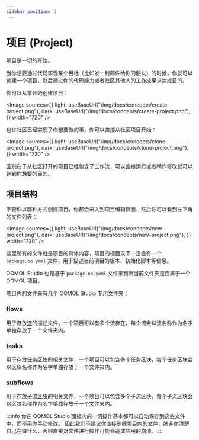 ```yaml
---
sidebar_position: 1
---
```



# 项目 (Project)

项目是一切的开始。

当你想要通过代码实现某个目标（比如发一封邮件给你的朋友）的时候，你就可以创建一个项目，然后通过你的代码能力或者社区其他人的工作成果来达成目的。

你可以从零开始创建项目：

<Image
  sources={{
    light: useBaseUrl("/img/docs/concepts/create-project.png"),
    dark: useBaseUrl("/img/docs/concepts/create-project.png"),
  }}
  width="720"
/>

也许社区已经实现了你想要做的事，你可以直接从社区项目开始：

<Image
  sources={{
    light: useBaseUrl("/img/docs/concepts/clone-project.png"),
    dark: useBaseUrl("/img/docs/concepts/clone-project.png"),
  }}
  width="720"
/>

区别在于从社区打开的项目已经包含了工作流，可以直接运行或者稍作修改就可以达到你想要的目的。

## 项目结构

不管你以哪种方式创建项目，你都会进入到项目编辑页面，然后你可以看到左下角的文件列表：

<Image
  sources={{
    light: useBaseUrl("/img/docs/concepts/new-project.png"),
    dark: useBaseUrl("/img/docs/concepts/new-project.png"),
  }}
  width="720"
/>

这里所有的文件就是项目的具体内容，项目的根目录下一定会有一个 `package.oo.yaml` 文件，用于描述当前项目的版本、初始化脚本等信息。

OOMOL Studio 也是基于 `package.oo.yaml` 文件来判断当前文件夹是否属于一个 OOMOL 项目。

项目内的文件夹有几个 OOMOL Studio 专用文件夹：

### flows

用于存放[流](/zh-CN/docs/concepts/flow)的描述文件，一个项目可以有多个流存在，每个流会以流名称作为名字单独存放于一个文件夹内。

### tasks

用于存放[任务区块](/zh-CN/docs/concepts/block#任务区块)的相关文件，一个项目可以包含多个任务区块，每个任务区块会以区块名称作为名字单独存放于一个文件夹内。

### subflows

用于存放[子流区块](/zh-CN/docs/concepts/block#子流区块)的相关文件，一个项目可以包含多个子流区块，每个子流区块会以区块名称作为名字单独存放于一个文件夹内。

:::info
你在 OOMOL Studio 面板内的一切操作基本都可以自动保存到这些文件中，而不用你手动修改。
因此我们不建议你直接删除项目内的文件，除非你清楚自己在做什么，否则直接对文件进行操作可能会造成应用的崩溃。
:::
